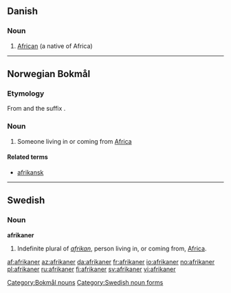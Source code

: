 {{see|Afrikaner}}
==Danish==

===Noun===
{{infl|da|noun}}

# [[African]] (a native of Africa)

{{tbot entry|Danish|African|2008|July|da}}
----

==Norwegian Bokmål==

===Etymology===
From {{term|Afrika}} and the suffix {{term|-aner}}.

===Noun===
{{no-noun-m2}}

# Someone living in or coming from [[Africa]]

[[Category:Bokmål nouns]]

====Related terms====
* [[afrikansk]]
----

==Swedish==

===Noun===
'''afrikaner'''

# Indefinite plural of ''[[afrikan]]'', person living in, or coming from, [[Africa]].

[[Category:Swedish noun forms]]

[[af:afrikaner]]
[[az:afrikaner]]
[[da:afrikaner]]
[[fr:afrikaner]]
[[io:afrikaner]]
[[no:afrikaner]]
[[pl:afrikaner]]
[[ru:afrikaner]]
[[fi:afrikaner]]
[[sv:afrikaner]]
[[vi:afrikaner]]